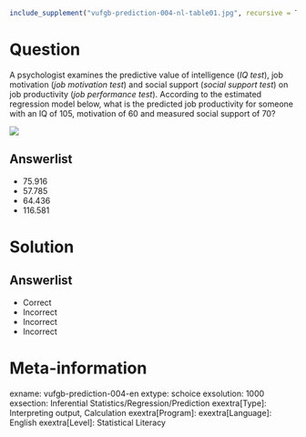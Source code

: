 ```r
include_supplement("vufgb-prediction-004-nl-table01.jpg", recursive = TRUE)
```

Question
========

A psychologist examines the predictive value of intelligence (*IQ test*), job motivation (*job motivation test*) and social support (*social support test*) on job productivity (*job performance test*). According to the estimated regression model below, what is the predicted job productivity for someone with an IQ of 105, motivation of 60 and measured social support of 70?

![](vufgb-prediction-004-nl-table01.jpg)
  
Answerlist
----------
* 75.916
* 57.785
* 64.436
* 116.581 

Solution
========

Answerlist
----------
* Correct
* Incorrect
* Incorrect
* Incorrect

Meta-information
================
exname: vufgb-prediction-004-en
extype: schoice
exsolution: 1000
exsection: Inferential Statistics/Regression/Prediction
exextra[Type]: Interpreting output, Calculation
exextra[Program]: 
exextra[Language]: English
exextra[Level]: Statistical Literacy
